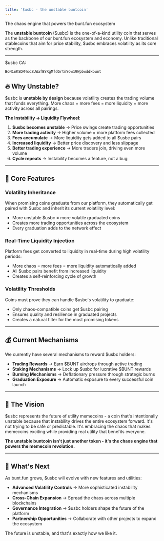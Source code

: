 ```yaml
---
title: '$usbc - the unstable buntcoin'
---
```


The chaos engine that powers the bunt.fun ecosystem

The **unstable buntcoin** (\$usbc) is the one-of-a-kind utility coin that serves as the backbone of our bunt.fun ecosystem and economy. Unlike traditional stablecoins that aim for price stability, \$usbc embraces volatility as its core strength.

---

$usbc CA:
```
BoN1nKSDM4scZUWafBYRgMfdGrtmYow19Wpbwddkbunt
```

## 🔥 Why Unstable?

\$usbc is **unstable by design** because volatility creates the trading volume that funds everything. More chaos = more fees = more liquidity = more activity across all pairings.

**The Instability → Liquidity Flywheel:**
1. **\$usbc becomes unstable** → Price swings create trading opportunities
2. **More trading activity** → Higher volume = more platform fees collected  
3. **Fees accumulate** → More liquidity gets added to all \$usbc pairs
4. **Increased liquidity** → Better price discovery and less slippage
5. **Better trading experience** → More traders join, driving even more volume
6. **Cycle repeats** → Instability becomes a feature, not a bug

---

## 🚀 Core Features

### Volatility Inheritance
When promising coins graduate from our platform, they automatically get paired with \$usbc and inherit its current volatility level:
- More unstable \$usbc = more volatile graduated coins
- Creates more trading opportunities across the ecosystem
- Every graduation adds to the network effect

### Real-Time Liquidity Injection
Platform fees get converted to liquidity in real-time during high volatility periods:
- More chaos = more fees = more liquidity automatically added
- All \$usbc pairs benefit from increased liquidity
- Creates a self-reinforcing cycle of growth

### Volatility Thresholds
Coins must prove they can handle \$usbc's volatility to graduate:
- Only chaos-compatible coins get \$usbc pairing
- Ensures quality and resilience in graduated projects
- Creates a natural filter for the most promising tokens

---

## 💰 Current Mechanisms

We currently have several mechanisms to reward \$usbc holders:

- **Trading Rewards** → Earn \$BUNT airdrops through active trading
- **Staking Mechanisms** → Lock up \$usbc for lucrative \$BUNT rewards  
- **Burning Mechanisms** → Deflationary pressure through strategic burns
- **Graduation Exposure** → Automatic exposure to every successful coin launch

---

## 🎯 The Vision

\$usbc represents the future of utility memecoins - a coin that's intentionally unstable because that instability drives the entire ecosystem forward. It's not trying to be safe or predictable. It's embracing the chaos that makes memecoins exciting while providing real utility that benefits everyone.

**The unstable buntcoin isn't just another token - it's the chaos engine that powers the memecoin revolution.**

---

## 🔮 What's Next

As bunt.fun grows, \$usbc will evolve with new features and utilities:

- **Advanced Volatility Controls** → More sophisticated instability mechanisms
- **Cross-Chain Expansion** → Spread the chaos across multiple blockchains  
- **Governance Integration** → \$usbc holders shape the future of the platform
- **Partnership Opportunities** → Collaborate with other projects to expand the ecosystem

The future is unstable, and that's exactly how we like it.